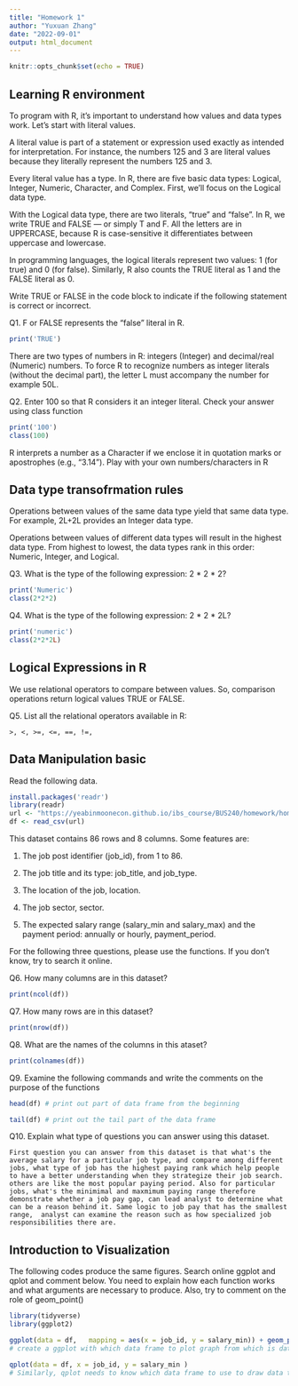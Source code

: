 ```yaml
---
title: "Homework 1"
author: "Yuxuan Zhang"
date: "2022-09-01"
output: html_document
---
```


```r
knitr::opts_chunk$set(echo = TRUE)
```

## Learning R environment

To program with R, it's important to understand how values and data types work. Let's start with literal values. 

A literal value is part of a statement or expression used exactly as intended for interpretation. For instance, the numbers 125 and 3 are literal values because they literally represent the numbers 125 and 3.

Every literal value has a type. In R, there are five basic data types: Logical, Integer, Numeric, Character, and Complex. First, we'll focus on the Logical data type.

With the Logical data type, there are two literals, "true" and "false". In R, we write TRUE and FALSE — or simply T and F. All the letters are in UPPERCASE, because R is case-sensitive it differentiates between uppercase and lowercase.

In programming languages, the logical literals represent two values: 1 (for true) and 0 (for false). Similarly, R also counts the TRUE literal as 1 and the FALSE literal as 0.

Write TRUE or FALSE in the code block to indicate if the following statement is correct or incorrect.

Q1. F or FALSE represents the "false" literal in R.
```r
print('TRUE')

```

There are two types of numbers in R: integers (Integer) and decimal/real (Numeric) numbers. To force R to recognize numbers as integer literals (without the decimal part), the letter L must accompany the number for example 50L.

Q2. Enter 100 so that R considers it an integer literal. Check your answer using class function
```r
print('100')
class(100)
```

R interprets a number as a Character if we enclose it in quotation marks or apostrophes (e.g., "3.14"). Play with your own numbers/characters in R

## Data type transofrmation rules
Operations between values of the same data type yield that same data type. For example, 2L+2L provides an Integer data type.

Operations between values of different data types will result in the highest data type. From highest to lowest, the data types rank in this order: Numeric, Integer, and Logical.

Q3. What is the type of the following expression: 2 * 2 * 2?
```r
print('Numeric')
class(2*2*2)
```

Q4. What is the type of the following expression: 2 * 2 * 2L?
```r
print('numeric')
class(2*2*2L)
```

## Logical Expressions in R

We use relational operators to compare between values. So, comparison operations return logical values TRUE or FALSE.

Q5. List all the relational operators available in R:
```
>, <, >=, <=, ==, !=, 
```

## Data Manipulation basic

Read the following data.
```r
install.packages('readr')
library(readr)
url <- "https://yeabinmoonecon.github.io/ibs_course/BUS240/homework/homework1/monster_jobs_clean.csv"
df <- read_csv(url)
```
This dataset contains 86 rows and 8 columns. Some features are:

1. The job post identifier (job_id), from 1 to 86.

2. The job title and its type: job_title, and job_type.

3. The location of the job, location.

4. The job sector, sector.

5. The expected salary range (salary_min and salary_max) and the payment period: annually or hourly, payment_period.

For the following three questions, please use the functions. If you don't know, try to search it online.

Q6. How many columns are in this dataset?
```r
print(ncol(df))
```

Q7. How many rows are in this dataset?
```r
print(nrow(df))
```

Q8. What are the names of the columns in this ataset?
```r
print(colnames(df))
```

Q9. Examine the following commands and write the comments on the purpose of the functions 
```r
head(df) # print out part of data frame from the beginning
```
```r
tail(df) # print out the tail part of the data frame
```

Q10. Explain what type of questions you can answer using this dataset.
```
First question you can answer from this dataset is that what's the average salary for a particular job type, and compare among different jobs, what type of job has the highest paying rank which help people to have a better understanding when they strategize their job search. others are like the most popular paying period. Also for particular jobs, what's the minimimal and maxmimum paying range therefore demonstrate whether a job pay gap, can lead analyst to determine what can be a reason behind it. Same logic to job pay that has the smallest range,  analyst can examine the reason such as how specialized job responsibilities there are.
```

## Introduction to Visualization
The following codes produce the same figures. Search online ggplot and qplot and comment below. You need to explain how each function works and what arguments are necessary to produce. Also, try to comment on the role of geom_point()
```r
library(tidyverse)
library(ggplot2)
```

```r
ggplot(data = df,	mapping = aes(x = job_id, y = salary_min)) + geom_point()
# create a ggplot with which data frame to plot graph from which is data=df, mapping helps to visualize between variables, x and y, in this case x=job_id, y=salary_min. geom_point() is used to create scatterplots.
```
```r
qplot(data = df, x = job_id, y = salary_min )
# Similarly, qplot needs to know which data frame to use to draw data to complete the graph, first argument is data=df, second and third argument is x-axis and y-axis. This plot helps demonstrate between job_id and min salaries.
```